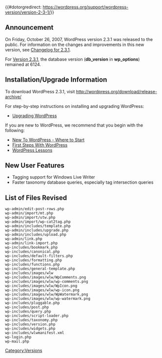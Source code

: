 {{#dotorgredirect: https://wordpress.org/support/wordpress-version/version-2-3-1/}}
{{Languages|
{{en|Version 2.3.1}}
{{ja|Version 2.3.1}}
}}

== Announcement ==
On Friday, October 26, 2007, WordPress version 2.3.1 was released to the public. For information on the changes and improvements in this new version, see [[Changelog/2.3.1|Changelog for 2.3.1]].  

For [[Version_2.3.1|Version 2.3.1]], the database version ('''db_version''' in '''wp_options''') remained at 6124.

==Installation/Upgrade Information==
To download WordPress 2.3.1, visit http://wordpress.org/download/release-archive/

For step-by-step instructions on installing and upgrading WordPress:

* [[Upgrading WordPress]]

If you are new to WordPress, we recommend that you begin with the following:
* [[New To WordPress - Where to Start]]
* [[First Steps With WordPress]]
* [[WordPress Lessons]]

== New User Features ==
* Tagging support for Windows Live Writer
* Faster taxonomy database queries, especially tag intersection queries


<!--
== Developer / Power User Stuff ==

-->
==List of Files Revised==
<pre>
wp-admin/edit-post-rows.php
wp-admin/import/mt.php
wp-admin/import/utw.php
wp-admin/import/wp-cat2tag.php
wp-admin/includes/template.php
wp-admin/includes/upgrade.php
wp-admin/includes/upload.php
wp-admin/link.php
wp-admin/link-import.php
wp-includes/bookmark.php
wp-includes/canonical.php
wp-includes/default-filters.php
wp-includes/formatting.php
wp-includes/functions.php
wp-includes/general-template.php
wp-includes/images/wlw
wp-includes/images/wlw/WpComments.png
wp-includes/images/wlw/wp-comments.png
wp-includes/images/wlw/WpIcon.png
wp-includes/images/wlw/wp-icon.png
wp-includes/images/wlw/WpWatermark.png
wp-includes/images/wlw/wp-watermark.png
wp-includes/pluggable.php
wp-includes/post.php
wp-includes/query.php
wp-includes/script-loader.php
wp-includes/taxonomy.php
wp-includes/version.php
wp-includes/widgets.php
wp-includes/wlwmanifest.xml
wp-login.php
wp-mail.php
</pre>

{{Versions}}

[[Category:Versions]]
